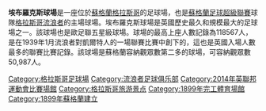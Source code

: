 {{Infobox_Stadium
| stadium_name      = 伊布羅克斯球場<br />{{lang|en|Ibrox Stadium}}
| nickname          =
| image             = [[File:Ibrox_Inside.jpg|275px]]
| caption           = 
| fullname          =Ibrox Stadium
| location          = {{flagicon|SCO}} [[蘇格蘭|蘇格蘭]][[格拉斯哥|格拉斯哥]]
| coordinates       = 
| built             =1899年
| opened            = 1899年12月30日
| renovated         = 
| owner             = [[格拉斯哥流浪者足球俱樂部|格拉斯哥流浪者]]
| operator          = 
| surface           = 草皮
| tenants           =[[格拉斯哥流浪者足球俱樂部|格拉斯哥流浪者]]
| seating_capacity  = 50,987
| dimensions        = 
}}

'''埃布羅克斯球場'''是一座位於[[蘇格蘭|蘇格蘭]][[格拉斯哥|格拉斯哥]]的足球場，也是[[蘇格蘭足球超級聯賽|蘇格蘭足球超級聯賽]]球隊[[格拉斯哥流浪者足球俱樂部|格拉斯哥流浪者]]的主場球場。埃布羅克斯球場是英國歷史最久和規模最大的足球場之一。該球場也是歐足聯五星級球場。球場的最高上座人數記錄為118567人，是在1939年1月流浪者對凱爾特人的一場聯賽比賽中創下的，這也是英國入場人數最多的聯賽比賽記錄。該球場是蘇格蘭容納觀眾數第二多的球場，可容納觀眾數50,987人。

[[Category:格拉斯哥足球場|Category:格拉斯哥足球場]]
[[Category:流浪者足球俱乐部|Category:流浪者足球俱乐部]]
[[Category:2014年英聯邦運動會比賽場館|Category:2014年英聯邦運動會比賽場館]]
[[Category:格拉斯哥旅游景点|Category:格拉斯哥旅游景点]]
[[Category:1899年完工體育場館|Category:1899年完工體育場館]]
[[Category:1899年蘇格蘭建立|Category:1899年蘇格蘭建立]]